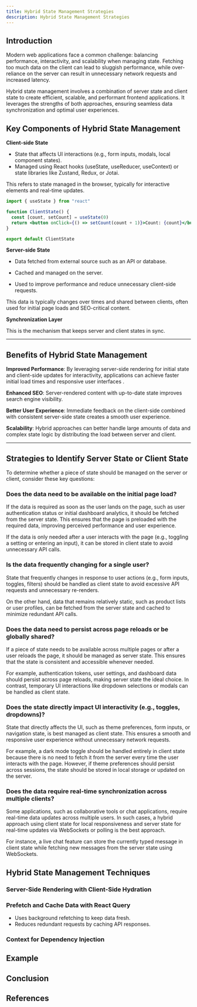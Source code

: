 ```yaml
---
title: Hybrid State Management Strategies
description: Hybrid State Management Strategies
---
```


## Introduction

Modern web applications face a common challenge: balancing performance, interactivity, and scalability when managing state.
Fetching too much data on the client can lead to sluggish performance, while over-reliance on the server can result in unnecessary network requests and increased latency.

Hybrid state management involves a combination of server state and client state to create efficient, scalable, and performant frontend applications.
It leverages the strengths of both approaches, ensuring seamless data synchronization and optimal user experiences.

## Key Components of Hybrid State Management

**Client-side State**

- State that affects UI interactions (e.g., form inputs, modals, local component states).
- Managed using React hooks (useState, useReducer, useContext) or state libraries like Zustand, Redux, or Jotai.

This refers to state managed in the browser, typically for interactive elements and real-time updates.

```jsx
import { useState } from "react"

function ClientState() {
  const [count, setCount] = useState(0)
  return <button onClick={() => setCount(count + 1)}>Count: {count}</button>
}

export default ClientState
```

**Server-side State**

- Data fetched from external source such as an API or database.

- Cached and managed on the server.

- Used to improve performance and reduce unnecessary client-side requests.

This data is typically changes over times and shared between clients, often used for initial page loads and SEO-critical content.

**Synchronization Layer**

This is the mechanism that keeps server and client states in sync.

---

## Benefits of Hybrid State Management

**Improved Performance**: By leveraging server-side rendering for initial state and client-side updates for interactivity, applications can achieve faster initial load times and responsive user interfaces .

**Enhanced SEO**: Server-rendered content with up-to-date state improves search engine visibility.

**Better User Experience**: Immediate feedback on the client-side combined with consistent server-side state creates a smooth user experience.

**Scalability**: Hybrid approaches can better handle large amounts of data and complex state logic by distributing the load between server and client.

---

## Strategies to Identify Server State or Client State

To determine whether a piece of state should be managed on the server or client, consider these key questions:

### Does the data need to be available on the initial page load?

If the data is required as soon as the user lands on the page, such as user authentication status or initial dashboard analytics, it should be fetched from the server state.
This ensures that the page is preloaded with the required data, improving perceived performance and user experience.

If the data is only needed after a user interacts with the page (e.g., toggling a setting or entering an input), it can be stored in client state to avoid unnecessary API calls.

### Is the data frequently changing for a single user?

State that frequently changes in response to user actions (e.g., form inputs, toggles, filters) should be handled as client state to avoid excessive API requests and unnecessary re-renders.

On the other hand, data that remains relatively static, such as product lists or user profiles, can be fetched from the server state and cached to minimize redundant API calls.

### Does the data need to persist across page reloads or be globally shared?

If a piece of state needs to be available across multiple pages or after a user reloads the page, it should be managed as server state.
This ensures that the state is consistent and accessible whenever needed.

For example, authentication tokens, user settings, and dashboard data should persist across page reloads, making server state the ideal choice.
In contrast, temporary UI interactions like dropdown selections or modals can be handled as client state.

### Does the state directly impact UI interactivity (e.g., toggles, dropdowns)?

State that directly affects the UI, such as theme preferences, form inputs, or navigation state, is best managed as client state.
This ensures a smooth and responsive user experience without unnecessary network requests.

For example, a dark mode toggle should be handled entirely in client state because there is no need to fetch it from the server every time the user interacts with the page.
However, if theme preferences should persist across sessions, the state should be stored in local storage or updated on the server.

### Does the data require real-time synchronization across multiple clients?

Some applications, such as collaborative tools or chat applications, require real-time data updates across multiple users.
In such cases, a hybrid approach using client state for local responsiveness and server state for real-time updates via WebSockets or polling is the best approach.

For instance, a live chat feature can store the currently typed message in client state while fetching new messages from the server state using WebSockets.

## Hybrid State Management Techniques

### Server-Side Rendering with Client-Side Hydration

### Prefetch and Cache Data with React Query

- Uses background refetching to keep data fresh.
- Reduces redundant requests by caching API responses.

### Context for Dependency Injection

## Example

## Conclusion

## References
